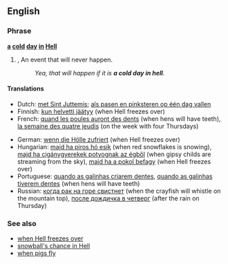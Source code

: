 ==English==

===Phrase===
'''[[a]] [[cold]] [[day]] [[in]] [[Hell]]'''
# {{idiom}}, {{slang}} An event that will never happen.
#:''Yea, that will happen if it is '''a cold day in hell'''.''

====Translations====
{{top}}
*Dutch: [[met Sint Juttemis]]; [[als pasen en pinksteren op één dag vallen]]
*Finnish: [[kun helvetti jäätyy]] (when Hell freezes over)
*French: [[quand les poules auront des dents]] (when hens will have teeth), [[la semaine des quatre jeudis]] (on the week with four Thursdays)
{{mid}}
*German: [[wenn die Hölle zufriert]] (when Hell freezes over)
*Hungarian: [[majd ha piros hó esik]] (when red snowflakes is snowing), [[majd ha cigánygyerekek potyognak az égből]] (when gipsy childs are streaming from the sky), [[majd ha a pokol befagy]] (when Hell freezes over)
* Portuguese: [[quando as galinhas criarem dentes]], [[quando as galinhas tiverem dentes]] (when hens will have teeth)
*Russian: [[когда рак на горе свистнет]] (when the crayfish will whistle on the mountain top), [[после дождичка в четверг]] (after the rain on Thursday)
{{bottom}}

===See also===
*[[when Hell freezes over]]
*[[snowball's chance in Hell]]
*[[when pigs fly]]